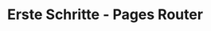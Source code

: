 ---
source-updated-at: 2025-05-16T04:52:11.000Z
translation-updated-at: 2025-06-02T19:57:23.376Z
title: Erste Schritte - Pages Router
nav_title: Erste Schritte
description: Erfahren Sie, wie Sie mit Next.js und dem Pages Router vollständige Webanwendungen erstellen können.
---
